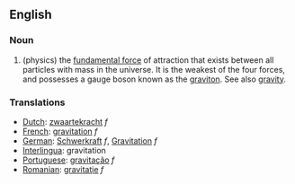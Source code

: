 ==English==

=== Noun ===

# (physics) the [[fundamental force]] of attraction that exists between all particles with mass in the universe.  It is the weakest of the four forces, and possesses a gauge boson known as the [[graviton]].  See also [[gravity]].

=== Translations ===
*[[Dutch]]: [[zwaartekracht]] ''f''
*[[French]]: [[gravitation]] ''f''
*[[German]]: [[Schwerkraft]] ''f'', [[Gravitation]] ''f''
*[[Interlingua]]: gravitation
*[[Portuguese]]: [[gravitação]] ''f''
*[[Romanian]]: [[gravitaţie]] ''f''